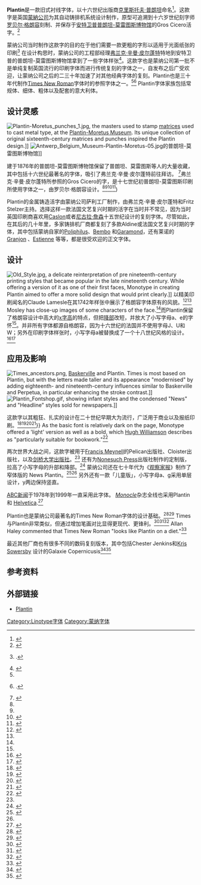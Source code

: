 {{short description|Typeface}}
{{Infobox font
| image = Plantin font sample.png
| name = Plantin
| style = [[衬线体|衬线体]]
| classifications = [[衬线体#旧体|旧衬线体]]
| creationdate = 1913
| creator = [[罗贝尔·格朗容|罗贝尔·格朗容]]<br>[[弗兰克·辛曼·皮尔蓬特|弗兰克·辛曼·皮尔蓬特]]<br />[[Fritz_Stelzer|Fritz Stelzer]]
| foundry = [[蒙納公司|蒙納公司]]
}}
'''Plantin'''是一款旧式衬线字体，以十六世纪出版商[[克里斯托夫·普朗坦|克里斯托夫·普朗坦]]命名<ref name="History of the Monotype Corporation">{{cite book|last1=Slinn|first1=Judy|last2=Carter|first2=Sebastian|last3=Southall|first3=Richard|author-link2=Sebastian Carter|title=History of the Monotype Corporation|pages=202–3 etc.}}</ref>。这款字是英国[[蒙納公司|蒙納公司]]为其自动铸排机系统设计制作，原型可追溯到十六岁世纪刻字师[[罗贝尔·格朗容|罗贝尔·格朗容]]刻制、并保存于[[安特卫普|安特卫普]][[普朗坦-莫雷图斯博物馆|普朗坦-莫雷图斯博物馆]]的Gros Cicero活字。<ref>{{cite web
 |url          = http://brigitteschuster.com/media/documents/MonotypePlantin-AdigitalRevival.pdf
 |title        = Monotype Plantin: A Digital Revival by Brigitte Schuster
 |last         = Schuster
 |first        = Brigitte
 |date         = 2010
 |publisher    = [[Royal_Academy_of_Art,_The_Hague|Royal Academy of Art, The Hague]] (M.A. thesis)
 |accessdate   = 23 May 2014
 |archive-date = 2016-02-18
 |archive-url  = https://web.archive.org/web/20160218145213/http://brigitteschuster.com/media/documents/MonotypePlantin-AdigitalRevival.pdf
}}</ref>

蒙纳公司当时制作这款字的目的在于他们需要一款更粗的字形以适用于光面纸张的印刷<ref name="20c">{{citation
 | last = Carter | first = Sebastian
 | pages = 28–29
 | publisher = W. W. Norton & Company
 | title = Twentieth Century Type Designers
 | year = 1995}}.</ref> 在设计构思时，蒙纳公司的工程部经理[[弗兰克·辛曼·皮尔蓬特|弗兰克·辛曼·皮尔蓬特]]特地到安特卫普的普朗坦-莫雷图斯博物馆拿到了一些字体样张<ref name="morison">{{cite book|last1=Morison|first1=Stanley|title=A Tally of Types|url=https://archive.org/details/tallyoftypes0000mori|url-access=registration|date=7 June 1973|publisher=CUP Archive|isbn=978-0-521-09786-4|pages=[https://archive.org/details/tallyoftypes0000mori/page/22 22]–24}}</ref>。这款字也是蒙纳公司第一批不是单纯复制英国流行的印刷字体而进行传统复刻的字体之一，自发布之后广受欢迎，让蒙纳公司之后的二三十年加速了对其他经典字体的复刻。Plantin也是三十年代制作[[Times_New_Roman|Times New Roman]]字体时的参照字体之一。<ref name="History of the Monotype Corporation" /><ref>{{citation
 | last1 = Meggs | first1 = Philip B.
 | last2 = Carter | first2 = Rob
 | contribution = 29. Plantin
 | isbn = 978-0-471-28429-1
 | pages = 302–311
 | publisher = John Wiley and Sons
 | title = Typographic Specimens: The Great Typefaces
 | year = 1993}}.</ref> Plantin字体家族包括常规体、细体、粗体以及配套的意大利体。

==设计灵感==
[[File:Plantin-Moretus_punches_1.jpg|thumb]], the masters used to stamp [[Matrix_(printing)|matrices]] used to cast metal type, at the [[Plantin-Moretus_Museum|Plantin-Moretus Museum]]. Its unique collection of original sixteenth-century matrices and punches inspired the Plantin design.]]
[[File:Antwerp_Belgium_Museum-Plantin-Moretus-05.jpg|thumb]]的普朗坦-莫雷图斯博物馆]]

建于1876年的普朗坦-莫雷图斯博物馆保留了普朗坦、莫雷图斯等人的大量收藏，其中包括十六世纪最著名的字体，吸引了弗兰克·辛曼·皮尔蓬特前往拜访。 <ref name="The materials of typefounding">{{cite web|last1=Mosley|first1=James|title=The materials of typefounding|url=http://typefoundry.blogspot.co.uk/2006/01/materials-of-typefounding.html|website=Type Foundry|accessdate=14 August 2015|archive-date=2015-08-28|archive-url=https://web.archive.org/web/20150828050841/http://www.typefoundry.blogspot.co.uk/2006/01/materials-of-typefounding.html}}</ref>弗兰克·辛曼·皮尔蓬特所参照的Gros Cicero的字，是十七世纪初普朗坦-莫雷图斯印刷所使用字体之一，由罗贝尔·格朗容设计。<ref name="20c"/><ref name="morison"/><ref name="Where Did Times New Roman Come From?">{{cite web|last1=Mann|first1=Meredith|title=Where Did Times New Roman Come From?|url=http://www.nypl.org/blog/2014/12/09/times-new-roman|publisher=[[New_York_Public_Library|New York Public Library]]|accessdate=2 February 2016|archive-date=2021-03-14|archive-url=https://web.archive.org/web/20210314084645/https://www.nypl.org/blog/2014/12/09/times-new-roman}}</ref><ref name="Vervliet2008">{{cite book|author=Hendrik D. L. Vervliet|title=The Palaeotypography of the French Renaissance: Selected Papers on Sixteenth-century Typefaces|url=https://books.google.com/books?id=6sidSDlif48C&pg=PA226|year=2008|publisher=BRILL|isbn=978-90-04-16982-1|pages=226–7}}</ref>)

Plantin的金属铸造活字由蒙纳公司萨利工厂制作，由弗兰克·辛曼·皮尔蓬特和Fritz Stelzer主持。选择这样一款法国文艺复兴时期的活字在当时并不常见，因为当时英国印刷商喜欢用[[Caslon|Caslon]]或者[[尼古拉·詹森|尼古拉·詹森]]十五世纪设计的复刻字体。尽管如此，在其后的几十年里，多家铸排机厂商都复刻了多款Aldine或法国文艺复兴时期的字体，其中包括蒙纳自家的[[Poliphilus_(typeface)|Poliphilus]]、[[Bembo|Bembo]] 和[[Garamond|Garamond]]，还有莱诺的 [[Granjon_(typeface)|Granjon]] 、[[George_W._Jones_(printer)|Estienne]] 等等，都是很受欢迎的正文字体。

==设计==
[[File:Old_Style.jpg|thumb]], a delicate reinterpretation of pre nineteenth-century printing styles that became popular in the late nineteenth century. While offering a version of it as one of their first faces, Monotype in creating Plantin aimed to offer a more solid design that would print clearly.]]
以精美印刷闻名的Claude Lamesle在其1742年样张中展示了格朗容字体原有的风貌。<ref name="Épreuves générales des caracteres">{{cite book|last1=Lamesle|first1=Claude|title=Épreuves générales des caracteres|date=1742|page=55|url=https://books.google.com/books?id=4gr11pmlvgoC&printsec=frontcover}}</ref><ref name="Vervliet2008" /> Mosley has close-up images of some characters of the face.<ref name="Mosley Gros Cicero" />{{efn|A better-quality digitisation of the whole specimen is available but it does not include this leaf.<ref name="Épreuves générales des caracteres colour">{{cite book|last1=Lamesle|first1=Claude|title=Épreuves générales des caracteres|date=1742|url=https://books.google.com/books?id=Fy3g7OP-VV8C&printsec=frontcover}}</ref>}}而Plantin保留了格朗容设计中高大的[[x字高|x字高]]的特点，但把[[降部|降部]]改短，并放大了小写字母a、e的字怀<ref name="morison"/>。并非所有字体都源自格朗容，因为十六世纪的法国并不使用字母J、U和W；另外在印刷字体样张时，小写字母a被替换成了一个十八世纪风格的设计。<ref name="Matthew Carter">{{cite book|last1=Mosley|first1=James|chapter=Reviving the Classics: Matthew Carter and the Interpretation of Historical Models|editor1-last=Mosley|editor1-first=James|editor2-last=Re|editor2-first=Margaret|editor3-last=Drucker|editor3-first=Johanna|editor4-last=Carter|editor4-first=Matthew|title=Typographically Speaking: The Art of Matthew Carter|date=2003|publisher=Princeton Architectural Press|isbn=9781568984278|pages=31–34|chapter-url=https://books.google.com/books?id=WqXd_w4S4SsC&pg=PA32|quote=Plantin was a recreation of one of the old types held at the Plantin-Moretus Museum in Antwerp, of which a specimen, printed in 1905, had been acquired by Pierpont on a visit. The type from which the specimen was printed was not only centuries old and worn almost beyond use, but it was contaminated with wrong-font letters (notably the letter ‘a’) and the italic did not even belong to the roman. The revival, derived by Monotype from an indirect and confused original, is as sound a piece of type-making as was ever created in the 20th century…behind the foggy image of the roman type lies the...'Gros Cicero' Roman of [[Robert_Granjon|Robert Granjon]], acquired by the Plantin printing office after the death of its founder.|access-date=2021-02-14|archive-date=2020-11-05|archive-url=https://web.archive.org/web/20201105152959/https://books.google.com/books?id=WqXd_w4S4SsC&pg=PA32}}</ref><ref name="Mosley Gros Cicero">{{cite web|last1=Mosley|first1=James|title=Comments on Typophile thread|url=http://www.typophile.com/node/53050|website=Typophile (archived)|archive-url=https://web.archive.org/web/20111013140635/http://www.typophile.com/node/53050|accessdate=16 December 2016|archive-date=2011-10-13|quote=The consensus appears to be that not only the wrong-fount a in the cases at Antwerp but also the italic that Monotype adapted for their Plantin (which can be seen on that first page of the 1905 specimen) may be the work of Johann Michael Schmidt (died 1750), also known as J. M. Smit or Smid.}}</ref>



==应用及影响==
[[File:Times_ancestors.png|thumb]], [[Baskerville|Baskerville]] and Plantin. Times is most based on Plantin, but with the letters made taller and its appearance "modernised" by adding eighteenth- and nineteenth-century influences similar to Baskerville and Perpetua, in particular enhancing the stroke contrast.]]
[[File:Plantin_Fontshop.gif|thumb]], showing infant styles and the condensed "News" and "Headline" styles sold for newspapers.]]

这款字以其粗狂、扎实的设计在二十世纪早期大为流行，广泛用于商业以及报纸印刷。<ref name="Modern Publicity">{{cite journal|title=Monotype (advert)|journal=Modern Publicity|date=1930|page=187|url=http://magazines.iaddb.org/issue/MP/1930-01-01|accessdate=15 March 2017}}{{Dead link}}</ref><ref name="Twenty Years of Advertising Typography">{{cite journal|last1=Warde|first1=Beatrice|title=Twenty Years of Advertising Typography|journal=Advertiser's Weekly|date=1932|page=130|url=http://magazines.iaddb.org/issue/ADW/1932-07-28/edition/1000/page/42?query=|accessdate=15 March 2017|archive-date=2021-02-24|archive-url=https://web.archive.org/web/20210224092330/https://magazines.iaddb.org/issue/ADW/1932-07-28/edition/1000/page/42?query=}}</ref><ref name="Hackney">{{cite web|last1=Hackney|first1=Fiona Anne Seaton|title="They Opened Up a Whole New World": Feminine Modernity and the Feminine Imagination in Women's Magazines, 1919-1939|url=https://research.gold.ac.uk/7998/1/Redacted_History_thesis_Hackney.pdf|publisher=Goldsmith's College (PhD thesis)|accessdate=15 March 2017|archive-date=2017-03-16|archive-url=https://web.archive.org/web/20170316115613/https://research.gold.ac.uk/7998/1/Redacted_History_thesis_Hackney.pdf}}</ref><ref name="Lethbridge2013">{{cite book|author=Lucy Lethbridge|title=Servants: A Downstairs View of Twentieth-century Britain|url=https://books.google.com/books?id=BY7ynqJmRKsC&pg=PA187|date=14 March 2013|publisher=A&C Black|isbn=978-1-4088-3407-7|pages=187–8|access-date=2021-02-14|archive-date=2017-03-16|archive-url=https://web.archive.org/web/20170316130446/https://books.google.com/books?id=BY7ynqJmRKsC&pg=PA187}}</ref>}} As the basic font is relatively dark on the page, Monotype offered a 'light' version as well as a bold, which [[Hugh_Williamson_(book_designer)|Hugh Williamson]] describes as "particularly suitable for bookwork."<ref name="Methods of Book Design">{{cite book|last1=Williamson|first1=Hugh|author-link=Hugh Williamson (book designer)|title=Methods of Book Design|year=1966|url=https://archive.org/details/methodsofbookdes0000unse|publisher=Oxford University Press|page=[https://archive.org/details/methodsofbookdes0000unse/page/81 81]}}</ref>

两次世界大战之间，这款字被用于[[Francis_Meynell|Francis Meynell]]的Pelican出版社、Cloister出版社，以及[[剑桥大学出版社|剑桥大学出版社]]。<ref name="morison"/> 还有为[[Nonesuch_Press|Nonesuch Press]]出版社制作的定制版，拉高了小写字母的升部和降部。<ref name="Poetry Books for the Trala">{{cite web|last1=Steeves|first1=Andrew|title=Poetry Books for the Trala|date=14 April 2011|url=http://gaspereaupress.blogspot.co.uk/2011/04/poetry-books-for-trala.html|publisher=Gaspereau Press|accessdate=12 March 2017|archive-date=2018-03-10|archive-url=https://web.archive.org/web/20180310010235/http://gaspereaupress.blogspot.co.uk/2011/04/poetry-books-for-trala.html}}</ref> 蒙纳公司还在七十年代为《[[观察家报|观察家报]]》制作了窄体版的 News Plantin。<ref name="Small Print">{{cite journal|last1=Luna|first1=Paul|title=Small Print|journal=Designer|date=1986|quote=The first national to install a Lasercomp, it overcame the lack of suitable text faces by commissioning its own, a slightly condensed version of Plantin.}}</ref><ref name="History of the Monotype Corporation" /> 另外还有一款「儿童版」，小写字母a、g采用单层设计，y两边保持竖直。 

[[ABC新闻|ABC新闻]]于1978年到1999年一直采用此字体。 [[Monocle_(2007_magazine)|''Monocle'']]杂志全线也采用Plantin和 [[Helvetica|Helvetica]].<ref>{{cite web |url=http://fontfeed.com/archives/in-use-plantin-for-monocle |first=Stephen |last=Coles |title=In Use: Plantin for Monocle |date=February 13, 2009 |accessdate=2009-12-23 |publisher=[[FSI_FontShop_International|FSI FontShop International]] |work=The FontFeed |archive-date=2009-08-27 |archive-url=https://web.archive.org/web/20090827081224/http://fontfeed.com/archives/in-use-plantin-for-monocle/ }}</ref>

Plantin也是蒙纳公司最著名的Times New Roman字体的设计基础。<ref name="Time and Times again">{{cite web|last1=Rhatigan|first1=Dan|title=Time and Times again|url=http://ultrasparky.org/archives/2011/09/time_and_times_.html|publisher=Monotype|accessdate=28 July 2015|archive-date=2018-10-19|archive-url=https://web.archive.org/web/20181019041116/http://ultrasparky.org/archives/2011/09/time_and_times_.html}}</ref><ref name="Hutt Times Roman: a re-assessment">{{cite journal|last1=Hutt|first1=Allen|title=Times Roman: a re-assessment|journal=Journal of Typographic Research|date=1970|volume=4|issue=3|pages=259–270|url=http://visiblelanguagejournal.com/issue/15|accessdate=5 March 2017|archive-date=2017-03-05|archive-url=https://web.archive.org/web/20170305192327/http://visiblelanguagejournal.com/issue/15}}</ref> Times与Plantin非常类似，但通过增加笔画对比显得更现代、更锋利。<ref name="Anatomy of a Typeface">{{cite book|last1=Lawson|first1=Alexander|title=Anatomy of a Typeface|date=1990|publisher=David R. Godine|location=New York|isbn=9780879233334|pages=270–294|url=https://books.google.com/books?id=FiJ87ixLs0sC&pg=PA270|accessdate=6 March 2016}}</ref><ref name="Changing the Times">{{cite web|last1=Morison|first1=Stanley|title=Changing the Times|url=http://www.eyemagazine.com/feature/article/stanley-morison-changing-the-times|website=Eye|accessdate=28 July 2015|archive-date=2018-10-14|archive-url=https://web.archive.org/web/20181014064523/http://www.eyemagazine.com/feature/article/stanley-morison-changing-the-times}}</ref><ref name="Haley1992">{{cite book|author=Allan Haley|title=Typographic Milestones|url=https://books.google.com/books?id=dKeVor1olhkC&pg=PA106|date=15 September 1992|publisher=John Wiley & Sons|isbn=978-0-471-28894-7|page=106}}</ref> Allan Haley commented that Times New Roman "looks like Plantin on a diet."<ref name="ABC's of type">{{cite book |last1=Haley |first1=Allen |title=ABC's of type |date=1990 |publisher=Watson-Guptill Publications |isbn=9780823000531 |page=[https://archive.org/details/abcsoftype0000hale/page/86 86] |url=https://archive.org/details/abcsoftype0000hale/page/86 }}</ref>

最近其他厂商也有很多不同的数码复刻版本，其中包括Chester Jenkins和[[Kris_Sowersby|Kris Sowersby]] 设计的Galaxie Copernicusis<ref name="Heck GC review">{{cite web |last1=Heck |first1=Bethany |title=Galaxie Copernicus review |url=https://fontreviewjournal.com/galaxie-copernicus/ |website=Font Review Journal |accessdate=13 September 2019 |archive-date=2021-03-08 |archive-url=https://web.archive.org/web/20210308131157/https://fontreviewjournal.com/galaxie-copernicus/ }}</ref><ref name="Eye Reputations: Kris Sowersby">{{cite web |last1=Thomson |first1=Mark |last2=Sowersby |first2=Kris |title=Reputations: Kris Sowersby |url=http://www.eyemagazine.com/feature/article/reputations-kris-sowersby |website=Eye |accessdate=12 September 2019 |archive-date=2021-02-25 |archive-url=https://web.archive.org/web/20210225083253/http://www.eyemagazine.com/feature/article/reputations-kris-sowersby }}</ref>

==参考资料==
{{notelist}}
{{Reflist|30em}}

==外部链接==
*[https://www.myfonts.com/fonts/mti/plantin/ Plantin] {{Wayback|url=https://www.myfonts.com/fonts/mti/plantin/ |date=20210506171321 }}
[[Category:Linotype字体|Category:Linotype字体]]
[[Category:蒙纳字体|Category:蒙纳字体]]